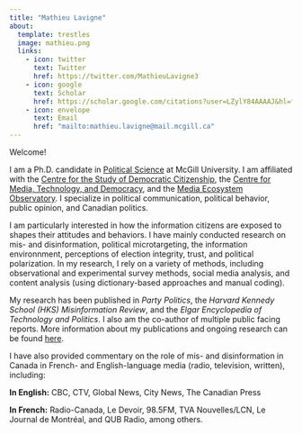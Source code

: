```yaml
---
title: "Mathieu Lavigne"
about:
  template: trestles
  image: mathieu.png
  links:
    - icon: twitter
      text: Twitter
      href: https://twitter.com/MathieuLavigne3
    - icon: google
      text: Scholar
      href: https://scholar.google.com/citations?user=LZylY84AAAAJ&hl=fr&oi=ao
    - icon: envelope
      text: Email
      href: "mailto:mathieu.lavigne@mail.mcgill.ca"
---
```


<section class="about">

Welcome! 

I am a Ph.D. candidate in [Political Science](https://www.mcgill.ca/politicalscience/) at McGill University. I am affiliated with the [Centre for the Study of Democratic Citizenship](https://csdc-cecd.ca/), the [Centre for Media, Technology, and Democracy](https://www.mediatechdemocracy.com/), and the [Media Ecosystem Observatory](https://www.mediaecosystemobservatory.com/). I specialize in political communication, political behavior, public opinion, and Canadian politics. 

I am particularly interested in how the information citizens are exposed to shapes their attitudes and behaviors. I have mainly conducted research on mis- and disinformation, political microtargeting, the information environnment, perceptions of election integrity, trust, and political polarization. In my research, I rely on a variety of methods, including observational and experimental survey methods, social media analysis, and content analysis (using dictionary-based approaches and manual coding). 

My research has been published in *Party Politics*, the *Harvard Kennedy School (HKS) Misinformation Review*, and the *Elgar Encyclopedia of Technology and Politics*. I also am the co-author of multiple public facing reports. More information about my publications and ongoing research can be found [here](../Research/index.qmd).

I have also provided commentary on the role of mis- and disinformation in Canada in French- and English-language media (radio, television, written), including: 

**In English:** CBC, CTV, Global News, City News, The Canadian Press 

**In French:** Radio-Canada, Le Devoir, 98.5FM, TVA Nouvelles/LCN, Le Journal de Montréal, and QUB Radio, among others. 

</section>